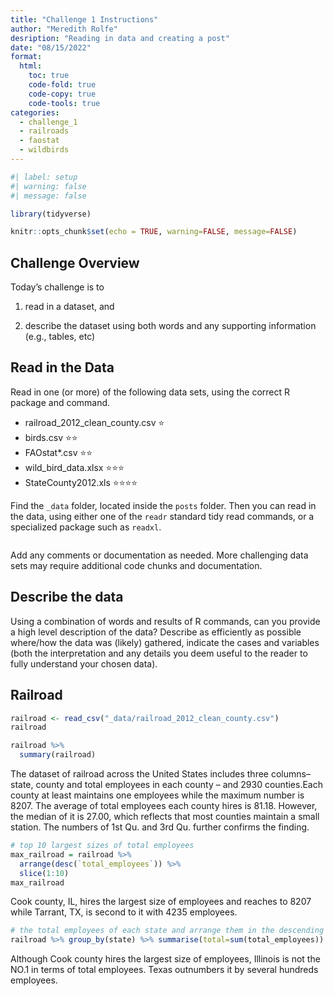 ```yaml
---
title: "Challenge 1 Instructions"
author: "Meredith Rolfe"
desription: "Reading in data and creating a post"
date: "08/15/2022"
format:
  html:
    toc: true
    code-fold: true
    code-copy: true
    code-tools: true
categories:
  - challenge_1
  - railroads
  - faostat
  - wildbirds
---
```


```r
#| label: setup
#| warning: false
#| message: false

library(tidyverse)

knitr::opts_chunk$set(echo = TRUE, warning=FALSE, message=FALSE)
```

## Challenge Overview

Today's challenge is to

1)  read in a dataset, and

2)  describe the dataset using both words and any supporting information (e.g., tables, etc)

## Read in the Data

Read in one (or more) of the following data sets, using the correct R package and command.

-   railroad_2012_clean_county.csv ⭐
-   birds.csv ⭐⭐
-   FAOstat\*.csv ⭐⭐
-   wild_bird_data.xlsx ⭐⭐⭐
-   StateCounty2012.xls ⭐⭐⭐⭐

Find the `_data` folder, located inside the `posts` folder. Then you can read in the data, using either one of the `readr` standard tidy read commands, or a specialized package such as `readxl`.

```r

```

Add any comments or documentation as needed. More challenging data sets may require additional code chunks and documentation.

## Describe the data

Using a combination of words and results of R commands, can you provide a high level description of the data? Describe as efficiently as possible where/how the data was (likely) gathered, indicate the cases and variables (both the interpretation and any details you deem useful to the reader to fully understand your chosen data).

## Railroad

```r
railroad <- read_csv("_data/railroad_2012_clean_county.csv")
railroad
```

```r
railroad %>%
  summary(railroad)
```

The dataset of railroad across the United States includes three columns--state, county and total employees in each county -- and 2930 counties.Each county at least maintains one employees while the maximum number is 8207. The average of total employees each county hires is 81.18. However, the median of it is 27.00, which reflects that most counties maintain a small station. The numbers of 1st Qu. and 3rd Qu. further confirms the finding.

```r
# top 10 largest sizes of total employees
max_railroad = railroad %>%
  arrange(desc(`total_employees`)) %>%
  slice(1:10)
max_railroad
```

Cook county, IL, hires the largest size of employees and reaches to 8207 while Tarrant, TX, is second to it with 4235 employees.

```r
# the total employees of each state and arrange them in the descending order
railroad %>% group_by(state) %>% summarise(total=sum(total_employees)) %>% arrange(desc(total)) %>% slice(1:10)
```

Although Cook county hires the largest size of employees, Illinois is not the NO.1 in terms of total employees. Texas outnumbers it by several hundreds employees.


